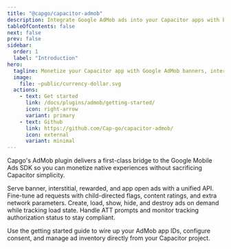```yaml
---
title: "@capgo/capacitor-admob"
description: Integrate Google AdMob ads into your Capacitor apps with banner, interstitial, and rewarded formats.
tableOfContents: false
next: false
prev: false
sidebar:
  order: 1
  label: "Introduction"
hero:
  tagline: Monetize your Capacitor app with Google AdMob banners, interstitials, and rewarded ads managed entirely from JavaScript.
  image:
    file: ~public/currency-dollar.svg
  actions:
    - text: Get started
      link: /docs/plugins/admob/getting-started/
      icon: right-arrow
      variant: primary
    - text: Github
      link: https://github.com/Cap-go/capacitor-admob/
      icon: external
      variant: minimal
---
```



Capgo's AdMob plugin delivers a first-class bridge to the Google Mobile Ads SDK so you can monetize native experiences without sacrificing Capacitor simplicity.

<CardGrid stagger>
  <Card title="Flexible ad formats" icon="chart">
    Serve banner, interstitial, rewarded, and app open ads with a unified API.
  </Card>
  <Card title="Request configuration" icon="setting">
    Fine-tune ad requests with child-directed flags, content ratings, and extra network parameters.
  </Card>
  <Card title="Lifecycle management" icon="refresh">
    Create, load, show, hide, and destroy ads on demand while tracking load state.
  </Card>
  <Card title="Privacy-ready" icon="shield">
    Handle ATT prompts and monitor tracking authorization status to stay compliant.
  </Card>
</CardGrid>

Use the getting started guide to wire up your AdMob app IDs, configure consent, and manage ad inventory directly from your Capacitor project.
